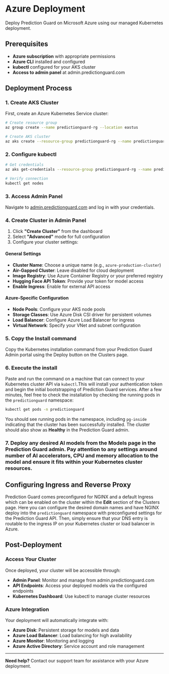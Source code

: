# Azure Deployment

Deploy Prediction Guard on Microsoft Azure using our managed Kubernetes deployment.

## Prerequisites

- **Azure subscription** with appropriate permissions
- **Azure CLI** installed and configured
- **kubectl** configured for your AKS cluster
- **Access to admin panel** at admin.predictionguard.com

## Deployment Process

### 1. Create AKS Cluster

First, create an Azure Kubernetes Service cluster:

```bash
# Create resource group
az group create --name predictionguard-rg --location eastus

# Create AKS cluster
az aks create --resource-group predictionguard-rg --name predictionguard-cluster --node-count 3 --node-vm-size Standard_D2s_v3 --enable-addons monitoring --generate-ssh-keys
```

### 2. Configure kubectl

```bash
# Get credentials
az aks get-credentials --resource-group predictionguard-rg --name predictionguard-cluster

# Verify connection
kubectl get nodes
```

### 3. Access Admin Panel

Navigate to [admin.predictionguard.com](https://admin.predictionguard.com) and log in with your credentials.

### 4. Create Cluster in Admin Panel

1. Click **"Create Cluster"** from the dashboard
2. Select **"Advanced"** mode for full configuration
3. Configure your cluster settings:

#### General Settings
- **Cluster Name**: Choose a unique name (e.g., `azure-production-cluster`)
- **Air-Gapped Cluster**: Leave disabled for cloud deployment
- **Image Registry**: Use Azure Container Registry or your preferred registry
- **Hugging Face API Token**: Provide your token for model access
- **Enable Ingress**: Enable for external API access

#### Azure-Specific Configuration
- **Node Pools**: Configure your AKS node pools
- **Storage Classes**: Use Azure Disk CSI driver for persistent volumes
- **Load Balancer**: Configure Azure Load Balancer for ingress
- **Virtual Network**: Specify your VNet and subnet configuration

### 5. Copy the Install command
Copy the Kubernetes installation command from your Prediction Guard Admin portal using the Deploy button on the Clusters page.

### 6. Execute the install
Paste and run the command on a machine that can connect to your Kubernetes cluster API via `kubectl`.This will install your authentication token and begin the initial bootstrapping of Prediction Guard services. After a few minutes, feel free to check the installation by checking the running pods in the `predictionguard` namespace:

```bash
kubectl get pods -n predictionguard
```

You should see running pods in the namespace, including `pg-inside` indicating that the cluster has been successfully installed. The cluster should also show as **Healthy** in the Prediction Guard admin.

### 7. Deploy any desired AI models from the Models page in the Prediction Guard admin. Pay attention to any settings around number of AI accelerators, CPU and memory allocation to the model and ensure it fits within your Kubernetes cluster resources.

## Configuring Ingress and Reverse Proxy

Prediction Guard comes preconfigured for NGINX and a default Ingress which can be enabled on the cluster within the **Edit** section of the Clusters page. Here you can configure the desired domain names and have NGINX deploy into the `predictionguard` namespace with preconfigured settings for the Prediction Guard API. Then, simply ensure that your DNS entry is routable to the ingress IP on your Kubernetes cluster or load balancer in Azure.

## Post-Deployment

### Access Your Cluster

Once deployed, your cluster will be accessible through:

- **Admin Panel**: Monitor and manage from admin.predictionguard.com
- **API Endpoints**: Access your deployed models via the configured endpoints
- **Kubernetes Dashboard**: Use kubectl to manage cluster resources

### Azure Integration

Your deployment will automatically integrate with:

- **Azure Disk**: Persistent storage for models and data
- **Azure Load Balancer**: Load balancing for high availability
- **Azure Monitor**: Monitoring and logging
- **Azure Active Directory**: Service account and role management

---

**Need help?** Contact our support team for assistance with your Azure deployment.
